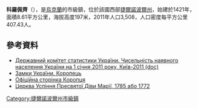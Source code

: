 {{No footnotes|time=2015-09-16T15:07:39+00:00}}
{{coord|48|56|19|N|25|10|46|E|scale:30000|display=title}}

'''科羅佩齊'''（{{lang-uk|Коропець}}），是[[烏克蘭|烏克蘭]]的市級鎮，位於該國西部[[捷爾諾波爾州|捷爾諾波爾州]]，始建於1421年，面積8.61平方公里，海拔高度197米，2011年人口3,508，人口密度每平方公里407.43人。

==參考資料==
*[https://web.archive.org/web/20121010205321/http://stat6.stat.lviv.ua/PXWEB2007/ukr/publ/2011/chnas.zip Державний комітет статистики України. Чисельність наявного населення України на 1 січня 2011 року, Київ-2011 (doc)]
* [http://www.castles.com.ua/koropets.html Замки України. Коропець]
* [http://www.Koropets.in.ua/ Офіційна сторінка Коропця]
* [http://www.derev.org.ua/tern/koropec.htm Церква Успіння Пресвятої Діви Марії, 1785 або 1772]

{{DEFAULTSORT:Коропець}}
[[Category:捷爾諾波爾州市級鎮|Category:捷爾諾波爾州市級鎮]]

{{Ternopil-geo-stub}}